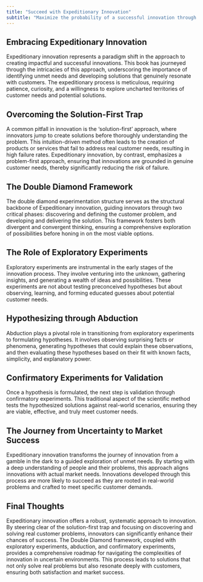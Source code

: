 ```yaml
---
title: "Succeed with Expeditionary Innovation"
subtitle: "Maximize the probability of a successful innovation through iterative use of exploratory experiments, hypothesizing, and confirmatory tests"
---
```


```{=html}
<style>
.wrapfig {
    float: right; 
    margin: 10px 20px 10px 10px; /* adjust space around the image */
    width: 33%; /* adjust image width */
}
</style>
```

## Embracing Expeditionary Innovation

Expeditionary innovation represents a paradigm shift in the approach to creating impactful and successful innovations. This book has journeyed through the intricacies of this approach, underscoring the importance of identifying unmet needs and developing solutions that genuinely resonate with customers. The expeditionary process is meticulous, requiring patience, curiosity, and a willingness to explore uncharted territories of customer needs and potential solutions.

## Overcoming the Solution-First Trap

A common pitfall in innovation is the 'solution-first' approach, where innovators jump to create solutions before thoroughly understanding the problem. This intuition-driven method often leads to the creation of products or services that fail to address real customer needs, resulting in high failure rates. Expeditionary innovation, by contrast, emphasizes a problem-first approach, ensuring that innovations are grounded in genuine customer needs, thereby significantly reducing the risk of failure.

## The Double Diamond Framework

The double diamond experimentation structure serves as the structural backbone of Expeditionary innovation, guiding innovators through two critical phases: discovering and defining the customer problem, and developing and delivering the solution. This framework fosters both divergent and convergent thinking, ensuring a comprehensive exploration of possibilities before honing in on the most viable options.

## The Role of Exploratory Experiments

Exploratory experiments are instrumental in the early stages of the innovation process. They involve venturing into the unknown, gathering insights, and generating a wealth of ideas and possibilities. These experiments are not about testing preconceived hypotheses but about observing, learning, and forming educated guesses about potential customer needs.

## Hypothesizing through Abduction
Abduction plays a pivotal role in transitioning from exploratory experiments to formulating hypotheses. It involves observing surprising facts or phenomena, generating hypotheses that could explain these observations, and then evaluating these hypotheses based on their fit with known facts, simplicity, and explanatory power.

## Confirmatory Experiments for Validation

Once a hypothesis is formulated, the next step is validation through confirmatory experiments. This traditional aspect of the scientific method tests the hypothesized solutions against real-world scenarios, ensuring they are viable, effective, and truly meet customer needs.

## The Journey from Uncertainty to Market Success

Expeditionary innovation transforms the journey of innovation from a gamble in the dark to a guided exploration of unmet needs. By starting with a deep understanding of people and their problems, this approach aligns innovations with actual market needs. Innovations developed through this process are more likely to succeed as they are rooted in real-world problems and crafted to meet specific customer demands.

## Final Thoughts

Expeditionary innovation offers a robust, systematic approach to innovation. By steering clear of the solution-first trap and focusing on discovering and solving real customer problems, innovators can significantly enhance their chances of success. The Double Diamond framework, coupled with exploratory experiments, abduction, and confirmatory experiments, provides a comprehensive roadmap for navigating the complexities of innovation in uncertain environments. This process leads to solutions that not only solve real problems but also resonate deeply with customers, ensuring both satisfaction and market success.
